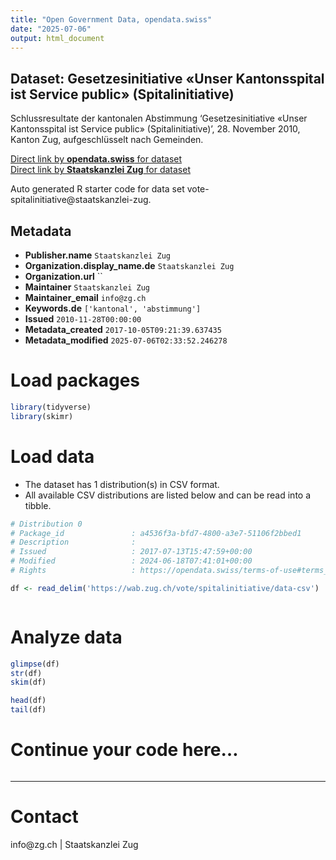```yaml
---
title: "Open Government Data, opendata.swiss"
date: "2025-07-06"
output: html_document
---
```


## Dataset: Gesetzesinitiative «Unser Kantonsspital ist Service public» (Spitalinitiative)

Schlussresultate der kantonalen Abstimmung 'Gesetzesinitiative «Unser Kantonsspital ist Service public» (Spitalinitiative)', 28. November 2010, Kanton Zug, aufgeschlüsselt nach Gemeinden.

[Direct link by **opendata.swiss** for dataset](https://opendata.swiss/de/dataset/gesetzesinitiative-unser-kantonsspital-ist-service-public-spitalinitiative)<br>
[Direct link by **Staatskanzlei Zug** for dataset](https://wab.zug.ch/vote/spitalinitiative/data)

Auto generated R starter code for data set vote-spitalinitiative@staatskanzlei-zug.

## Metadata

- **Publisher.name** `Staatskanzlei Zug`
- **Organization.display_name.de** `Staatskanzlei Zug`
- **Organization.url** ``
- **Maintainer** `Staatskanzlei Zug`
- **Maintainer_email** `info@zg.ch`
- **Keywords.de** `['kantonal', 'abstimmung']`
- **Issued** `2010-11-28T00:00:00`
- **Metadata_created** `2017-10-05T09:21:39.637435`
- **Metadata_modified** `2025-07-06T02:33:52.246278`


# Load packages

```r

library(tidyverse)
library(skimr)

```

# Load data

-   The dataset has 1 distribution(s) in CSV format.
-   All available CSV distributions are listed below and can be read into a tibble.

```r

# Distribution 0
# Package_id               : a4536f3a-bfd7-4800-a3e7-51106f2bbed1
# Description              : 
# Issued                   : 2017-07-13T15:47:59+00:00
# Modified                 : 2024-06-18T07:41:01+00:00
# Rights                   : https://opendata.swiss/terms-of-use#terms_by

df <- read_delim('https://wab.zug.ch/vote/spitalinitiative/data-csv')



```

# Analyze data

```r

glimpse(df)
str(df)
skim(df)

head(df)
tail(df)

```

# Continue your code here...

```r

```

------------------------------------------------------------------------

# Contact

info@zg.ch | Staatskanzlei Zug
